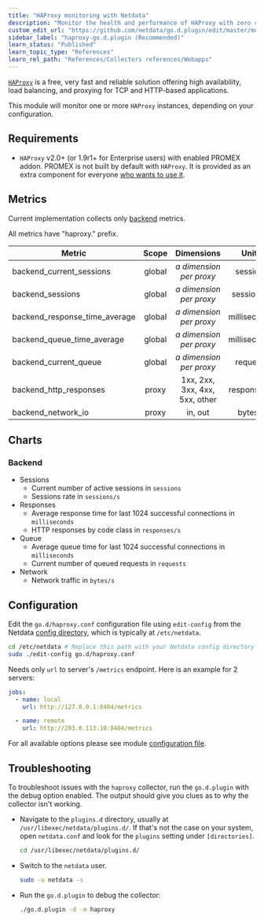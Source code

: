 ```yaml
---
title: "HAProxy monitoring with Netdata"
description: "Monitor the health and performance of HAProxy with zero configuration, per-second metric granularity, and interactive visualizations."
custom_edit_url: "https://github.com/netdata/go.d.plugin/edit/master/modules/haproxy/README.md"
sidebar_label: "haproxy-go.d.plugin (Recommended)"
learn_status: "Published"
learn_topic_type: "References"
learn_rel_path: "References/Collectors references/Webapps"
---
```



[`HAProxy`](http://www.haproxy.org/) is a free, very fast and reliable solution offering high availability, load
balancing, and proxying for TCP and HTTP-based applications.

This module will monitor one or more `HAProxy` instances, depending on your configuration.

## Requirements

- `HAProxy` v2.0+ (or 1.9r1+ for Enterprise users) with enabled PROMEX addon. PROMEX is not built by default with
  `HAProxy`. It is provided as an extra component for
  everyone [who wants to use it](https://github.com/haproxy/haproxy/tree/master/addons/promex).

## Metrics

Current implementation collects
only [backend](https://www.haproxy.com/documentation/hapee/latest/configuration/config-sections/backend/) metrics.

All metrics have "haproxy." prefix.

| Metric                        | Scope  |           Dimensions           |    Units     |
|-------------------------------|:------:|:------------------------------:|:------------:|
| backend_current_sessions      | global |  <i>a dimension per proxy</i>  |   sessions   |
| backend_sessions              | global |  <i>a dimension per proxy</i>  |  sessions/s  |
| backend_response_time_average | global |  <i>a dimension per proxy</i>  | milliseconds |
| backend_queue_time_average    | global |  <i>a dimension per proxy</i>  | milliseconds |
| backend_current_queue         | global |  <i>a dimension per proxy</i>  |   requests   |
| backend_http_responses        | proxy  | 1xx, 2xx, 3xx, 4xx, 5xx, other | responses/s  |
| backend_network_io            | proxy  |            in, out             |   bytes/s    |

## Charts

### Backend

- Sessions
    - Current number of active sessions in `sessions`
    - Sessions rate in `sessions/s`
- Responses
    - Average response time for last 1024 successful connections in `milliseconds`
    - HTTP responses by code class in `responses/s`
- Queue
    - Average queue time for last 1024 successful connections in `milliseconds`
    - Current number of queued requests in `requests`
- Network
    - Network traffic in `bytes/s`

## Configuration

Edit the `go.d/haproxy.conf` configuration file using `edit-config` from the
Netdata [config directory](https://learn.netdata.cloud/docs/configure/nodes), which is typically at `/etc/netdata`.

```bash
cd /etc/netdata # Replace this path with your Netdata config directory
sudo ./edit-config go.d/haproxy.conf
```

Needs only `url` to server's `/metrics` endpoint. Here is an example for 2 servers:

```yaml
jobs:
  - name: local
    url: http://127.0.0.1:8404/metrics

  - name: remote
    url: http://203.0.113.10:8404/metrics
```

For all available options please see
module [configuration file](https://github.com/netdata/go.d.plugin/blob/master/config/go.d/haproxy.conf).

## Troubleshooting

To troubleshoot issues with the `haproxy` collector, run the `go.d.plugin` with the debug option enabled. The output
should give you clues as to why the collector isn't working.

- Navigate to the `plugins.d` directory, usually at `/usr/libexec/netdata/plugins.d/`. If that's not the case on
  your system, open `netdata.conf` and look for the `plugins` setting under `[directories]`.

  ```bash
  cd /usr/libexec/netdata/plugins.d/
  ```

- Switch to the `netdata` user.

  ```bash
  sudo -u netdata -s
  ```

- Run the `go.d.plugin` to debug the collector:

  ```bash
  ./go.d.plugin -d -m haproxy
  ```

